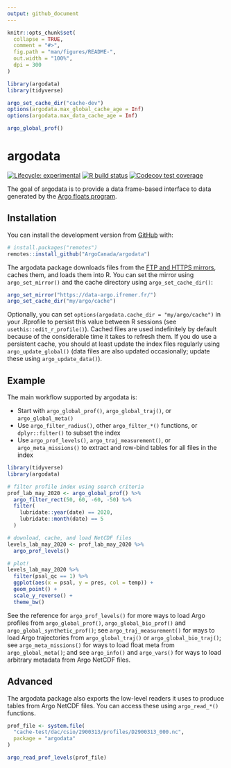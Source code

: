 ```yaml
---
output: github_document
---
```


<!-- README.md is generated from README.Rmd. Please edit that file -->

```r
knitr::opts_chunk$set(
  collapse = TRUE,
  comment = "#>",
  fig.path = "man/figures/README-",
  out.width = "100%",
  dpi = 300
)

library(argodata)
library(tidyverse)

argo_set_cache_dir("cache-dev")
options(argodata.max_global_cache_age = Inf)
options(argodata.max_data_cache_age = Inf)

argo_global_prof()
```

# argodata

<!-- badges: start -->
[![Lifecycle: experimental](https://img.shields.io/badge/lifecycle-experimental-orange.svg)](https://www.tidyverse.org/lifecycle/#experimental)
[![R build status](https://github.com/ArgoCanada/argodata/workflows/R-CMD-check/badge.svg)](https://github.com/ArgoCanada/argodata/actions)
[![Codecov test coverage](https://codecov.io/gh/ArgoCanada/argodata/branch/master/graph/badge.svg)](https://codecov.io/gh/ArgoCanada/argodata?branch=master)
<!-- badges: end -->

The goal of argodata is to provide a data frame-based interface to data generated by the [Argo floats program](https://argo.ucsd.edu/).

## Installation

You can install the development version from [GitHub](https://github.com/) with:

``` r
# install.packages("remotes")
remotes::install_github("ArgoCanada/argodata")
```

The argodata package downloads files from the [FTP and HTTPS mirrors](http://www.argodatamgt.org/Access-to-data/Access-via-FTP-or-HTTPS-on-GDAC), caches them, and loads them into R. You can set the mirror using `argo_set_mirror()` and the cache directory using `argo_set_cache_dir()`:

```r
argo_set_mirror("https://data-argo.ifremer.fr/")
argo_set_cache_dir("my/argo/cache")
```

Optionally, you can set `options(argodata.cache_dir = "my/argo/cache")` in your .Rprofile to persist this value between R sessions (see `usethis::edit_r_profile()`). Cached files are used indefinitely by default because of the considerable time it takes to refresh them. If you do use a persistent cache, you should at least update the index files regularly using `argo_update_global()` (data files are also updated occasionally; update these using `argo_update_data()`).

## Example

The main workflow supported by argodata is:

- Start with `argo_global_prof()`, `argo_global_traj()`, or `argo_global_meta()`
- Use `argo_filter_radius()`, other `argo_filter_*()` functions, or `dplyr::filter()` to subset the index
- Use `argo_prof_levels()`, `argo_traj_measurement()`, or `argo_meta_missions()` to extract and row-bind tables for all files in the index

```r
library(tidyverse)
library(argodata)

# filter profile index using search criteria
prof_lab_may_2020 <- argo_global_prof() %>%
  argo_filter_rect(50, 60, -60, -50) %>% 
  filter(
    lubridate::year(date) == 2020, 
    lubridate::month(date) == 5
  )

# download, cache, and load NetCDF files
levels_lab_may_2020 <- prof_lab_may_2020 %>% 
  argo_prof_levels()

# plot!
levels_lab_may_2020 %>% 
  filter(psal_qc == 1) %>% 
  ggplot(aes(x = psal, y = pres, col = temp)) +
  geom_point() +
  scale_y_reverse() +
  theme_bw()
```

See the reference for `argo_prof_levels()` for more ways to load Argo profiles from `argo_global_prof()`, `argo_global_bio_prof()` and `argo_global_synthetic_prof()`; see `argo_traj_measurement()` for ways to load Argo trajectories from `argo_global_traj()` or `argo_global_bio_traj()`; see `argo_meta_missions()` for ways to load float meta from `argo_global_meta()`; and see `argo_info()` and `argo_vars()` for ways to load arbitrary metadata from Argo NetCDF files.

## Advanced

The argodata package also exports the low-level readers it uses to produce tables from Argo NetCDF files. You can access these using `argo_read_*()` functions.

```r
prof_file <- system.file(
  "cache-test/dac/csio/2900313/profiles/D2900313_000.nc",
  package = "argodata"
)

argo_read_prof_levels(prof_file)
```
